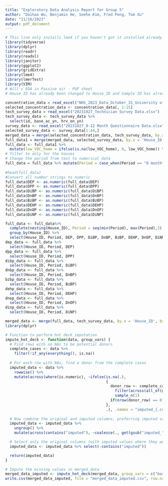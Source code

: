 ---
title: "Exploratory Data Analysis Report for Group 5"
author: "Daihao Wu, Benjamin He, Seehe Kim, Fred Peng, Tom Xu"
date: "11/16/2023"
output: pdf_document
---

```{r, echo = FALSE, message = FALSE}
# This line only installs lme4 if you haven't got it installed already
library(tidyverse)
library(dplyr)
library(readr)
library(readxl)
library(janitor)
library(ggplot2)
library(gridExtra)
library(lme4)
library(lmerTest)
library(VIM)
# Will's EDA in Passive air - PUF sheet
# House ID has already been changed to House_ID and Sample ID has already been changed to Sample_ID; A null values had been refilled;
```

```{r, echo = FALSE}
concentration_data = read_excel("NHS_2023_Data_October_31_University of Toronto_First phase_modified_Will.xlsx", sheet = "Passive air- PUF(pgm-3)", range = "A5:BU38")
selected_concentration_data <- concentration_data[, 1:15]
tech_survey_data = read_excel("20231027_Technician Survey Data.xlsx")
tech_survey_data <- tech_survey_data %>% 
  select(id, base_ac_yn, hrv_on_yn)
survey_data <- read_excel("20231027_0-12 Month Questionnaire Data.xlsx") %>% select(id, low_VOC_home, paints_yn)
selected_survey_data <- survey_data[1:44,]
merged_data = merge(selected_concentration_data, tech_survey_data, by.x = 'House_ID', by.y='id')
full_data1 = merge(merged_data, selected_survey_data, by.x = 'House_ID', by.y='id')
full_data <- full_data1 %>% 
  mutate(low_VOC_home = ifelse(is.na(low_VOC_home), 0, low_VOC_home)) %>% mutate(paints_yn = ifelse(is.na(paints_yn), 0, paints_yn))
# filter to only for the houses
# Change the period from text to numerical data
full_data = full_data %>% mutate(Period = case_when(Period == "0 month" ~ 0, Period == "3 month" ~ 3, Period == "6 month" ~ 6, Period == "9 month" ~ 9)) 
  
#head(full_data)
#Convert all number strings to numeric
full_data$DEP <- as.numeric(full_data$DEP)
full_data$DPP <- as.numeric(full_data$DPP)
full_data$DiBP <- as.numeric(full_data$DiBP)
full_data$DnBP <- as.numeric(full_data$DnBP)
full_data$BzBP <- as.numeric(full_data$BzBP)
full_data$DEHP <- as.numeric(full_data$DEHP)
full_data$DnOP <- as.numeric(full_data$DnOP)
full_data$DiNP <- as.numeric(full_data$DiNP)
```

```{r}
full_data <- full_data%>% 
  complete(nesting(House_ID), Period = seq(min(Period), max(Period),3), explicit = FALSE) %>% 
  group_by(House_ID) %>% 
  select(House_ID, Period, DEP, DPP, DiBP, DnBP, BzBP, DEHP, DnOP, DiNP)
dep_data <- full_data %>% 
  select(House_ID, Period, DEP)
dpp_data <- full_data %>% 
  select(House_ID, Period, DPP)
dibp_data <- full_data %>% 
  select(House_ID, Period, DiBP)
dnbp_data <- full_data %>% 
  select(House_ID, Period, DnBP)
bzbp_data <- full_data %>% 
  select(House_ID, Period, BzBP)
dehp_data <- full_data %>% 
  select(House_ID, Period, DEHP)
dnop_data <- full_data %>% 
  select(House_ID, Period, DnOP)
dinp_data <- full_data %>% 
  select(House_ID, Period, DiNP)
```

```{r}
merged_data <- merge(full_data, tech_survey_data, by.x = 'House_ID', by.y = 'id')
library(dplyr)

# Function to perform hot deck imputation
impute_hot_deck <- function(data, group_vars) {
  # Find rows with no NAs to be potential donors
  complete_cases <- data %>% 
    filter(!if_any(everything(), is.na)) 
  
  # For each row with NAs, find a donor from the complete cases
  imputed_data <- data %>% 
    rowwise() %>%
    mutate(across(where(is.numeric), ~ifelse(is.na(.), 
                                             {
                                               donor_row <- complete_cases %>% 
                                                 filter(across(all_of(group_vars), ~.x == cur_data()[[cur_column()]])) %>%
                                                 sample_n(1)
                                               if(nrow(donor_row) == 0) NA else donor_row[[cur_column()]]
                                             }, 
                                             .), .names = "imputed_{.col}"))
  
  # Now combine the original and imputed columns, preferring imputed values when they exist
  imputed_data <- imputed_data %>%
    ungroup() %>%
    mutate(across(contains("imputed"), ~coalesce(., get(gsub("imputed_", "", cur_column()))), .names = "{gsub('imputed_', '', .col)}"))

  # Select only the original columns (with imputed values where they were NA)
  imputed_data <- imputed_data %>% select(-contains("imputed"))

  return(imputed_data)
}

# Impute the missing values in merged_data
merged_data_imputed <- impute_hot_deck(merged_data, group_vars = c("base_ac_yn", "hrv_on_yn", "Period"))
write.csv(merged_data_imputed, file = "merged_data_imputed.csv", row.names = FALSE)
```

